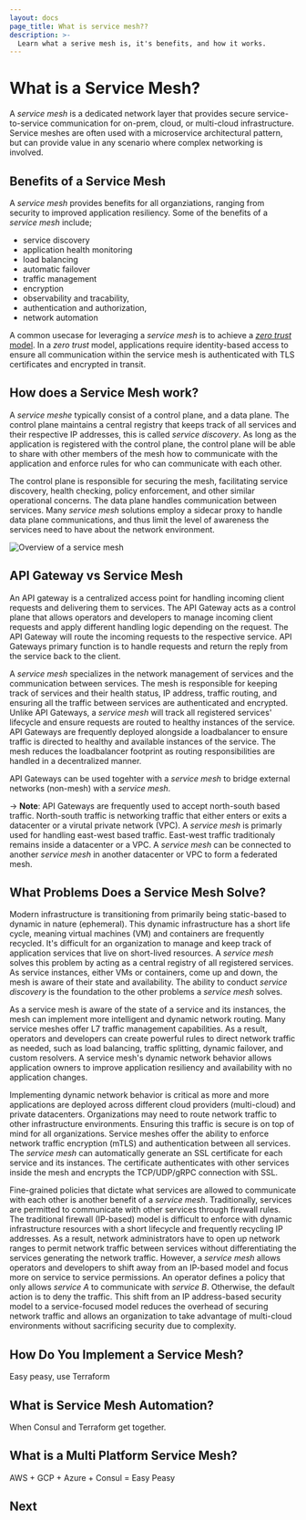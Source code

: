 ```yaml
---
layout: docs
page_title: What is service mesh??
description: >-
  Learn what a serive mesh is, it's benefits, and how it works.
---
```


# What is a Service Mesh?

A _service mesh_ is a dedicated network layer that provides secure service-to-service communication for on-prem, cloud, or multi-cloud infrastructure.
Service meshes are often used with a microservice architectural pattern, but can provide value in any scenario where complex networking is involved.

## Benefits of a Service Mesh

A _service mesh_ provides benefits for all organziations, ranging from security to improved application resiliency.
Some of the benefits of a _service mesh_ include;

- service discovery
- application health monitoring
- load balancing
- automatic failover
- traffic management
- encryption
- observability and tracability,
- authentication and authorization,
- network automation

A common usecase for leveraging a _service mesh_ is to achieve a [_zero trust_ model](/use-cases/zero-trust-networking).
In a _zero trust_ model, applications require identity-based access to ensure all communication within the service mesh is authenticated with TLS certificates and encrypted in transit.

## How does a Service Mesh work?

A _service meshe_ typically consist of a control plane, and a data plane. The control plane maintains a central registry that keeps track of all services and their respective IP addresses, this is called _service discovery_.
As long as the application is registered with the control plane, the control plane will be able to share with other members of the mesh how to communicate with the application and enforce rules for who can communicate with each other.

The control plane is responsible for securing the mesh, facilitating service discovery, health checking, policy enforcement, and other similar operational concerns. The data plane handles communication between services.
Many _service mesh_ solutions employ a sidecar proxy to handle data plane communications, and thus limit the level of awareness the services need to have about the network environment.

![Overview of a service mesh](/img/what_is_service_mesh_1.png)

## API Gateway vs Service Mesh

An API gateway is a centralized access point for handling incoming client requests and delivering them to services.
The API Gateway acts as a control plane that allows operators and developers to manage incoming client requests and apply different handling logic depending on the request.
The API Gateway will route the incoming requests to the respective service. API Gateways primary function is to handle requests and return the reply from the service back to the client.

A _service mesh_ specializes in the network management of services and the communication between services.
The mesh is responsible for keeping track of services and their health status, IP address, traffic routing, and ensuring all the traffic between services are authenticated and encrypted.
Unlike API Gateways, a _service mesh_ will track all registered services' lifecycle and ensure requests are routed to healthy instances of the service.
API Gateways are frequently deployed alongside a loadbalancer to ensure traffic is directed to healthy and available instances of the service.
The mesh reduces the loadbalancer footprint as routing responsibilities are handled in a decentralized manner.

API Gateways can be used togehter with a _service mesh_ to bridge external networks (non-mesh) with a _service mesh_.

-> **Note**: API Gateways are frequently used to accept north-south based traffic. North-south traffic is networking traffic that either enters or exits a datacenter or a virutal private network (VPC).
A _service mesh_ is primarly used for handling east-west based traffic. East-west traffic traditionaly remains inside a datacenter or a VPC.
A _service mesh_ can be connected to another _service mesh_ in another datacenter or VPC to form a federated mesh.

## What Problems Does a Service Mesh Solve?

Modern infrastructure is transitioning from primarily being static-based to dynamic in nature (ephemeral).
This dynamic infrastructure has a short life cycle, meaning virtual machines (VM) and containers are frequently recycled.
It's difficult for an organization to manage and keep track of application services that live on short-lived resources. A _service mesh_ solves this problem by acting as a central registry of all registered services.
As service instances, either VMs or containers, come up and down, the mesh is aware of their state and availability. The ability to conduct _service discovery_ is the foundation to the other problems a _service mesh_ solves.

As a service mesh is aware of the state of a service and its instances, the mesh can implement more intelligent and dynamic network routing.
Many service meshes offer L7 traffic management capabilities. As a result, operators and developers can create powerful rules to direct network traffic as needed, such as load balancing, traffic splitting, dynamic failover, and custom resolvers.
A service mesh's dynamic network behavior allows application owners to improve application resiliency and availability with no application changes.

Implementing dynamic network behavior is critical as more and more applications are deployed across different cloud providers (multi-cloud) and private datacenters.
Organizations may need to route network traffic to other infrastructure environments. Ensuring this traffic is secure is on top of mind for all organizations.
Service meshes offer the ability to enforce network traffic encryption (mTLS) and authentication between all services. The _service mesh_ can automatically generate an SSL certificate for each service and its instances.
The certificate authenticates with other services inside the mesh and encrypts the TCP/UDP/gRPC connection with SSL.

<!-- As mentioned earlier, the _service mesh_ is aware of all services and their respective state and can require authentication between all service to service communication.  -->

Fine-grained policies that dictate what services are allowed to communicate with each other is another benefit of a _service mesh_.
Traditionally, services are permitted to communicate with other services through firewall rules.
The traditional firewall (IP-based) model is difficult to enforce with dynamic infrastructure resources with a short lifecycle and frequently recycling IP addresses.
As a result, network administrators have to open up network ranges to permit network traffic between services without differentiating the services generating the network traffic. However, a _service mesh_ allows operators and developers to shift away from an IP-based model and focus more on service to service permissions.
An operator defines a policy that only allows _service A_ to communicate with _service B_. Otherwise, the default action is to deny the traffic.
This shift from an IP address-based security model to a service-focused model reduces the overhead of securing network traffic and allows an organization to take advantage of multi-cloud environments without sacrificing security due to complexity.

## How Do You Implement a Service Mesh?

Easy peasy, use Terraform

## What is Service Mesh Automation?

When Consul and Terraform get together.

## What is a Multi Platform Service Mesh?

AWS + GCP + Azure + Consul = Easy Peasy

## Next
